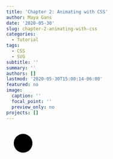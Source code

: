 ```yaml
---
title: 'Chapter 2: Animating with CSS'
author: Maya Gans
date: '2020-05-30'
slug: chapter-2-animating-with-css
categories:
  - Tutorial
tags:
  - CSS
  - SVG
subtitle: ''
summary: ''
authors: []
lastmod: '2020-05-30T15:00:14-06:00'
featured: no
image:
  caption: ''
  focal_point: ''
  preview_only: no
projects: []
---
```


<svg width="200px" height="70px" viewBox="0 0 200 70">
     <circle class="ball" cx="45" cy="45" r="25"/>
</svg>

<style>
  @keyframes animation-name-you-pick {
      0% {
       fill: blue;
       transform: translateX(0);
     }
      50% {
       fill: purple;
       transform: translateX(50px);
}
100% {
       fill: red;
       transform: translateX(100px);
     }
}

.ball {
      animation-name: animation-name-you-pick;
      animation-duration: 2s;
      animation-delay: 2s;
      animation-iteration-count: infinite;
      animation-direction: alternate;
      animation-timing-function: ease-in-out;
      animation-fill-mode: forwards;
}
</style>
